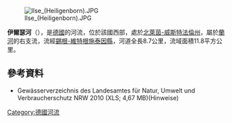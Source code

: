 
{{Coord|50|56|22.8|N|8|20|8.2|E|display=title}}
[[Image:Ilse_(Heiligenborn).JPG|right]]

'''伊爾瑟河'''（{{lang-de|Ilse}}），是[[德國|德國]]的河流，位於該國西部，處於[[北萊茵-威斯特法倫州|北萊茵-威斯特法倫州]]，屬於[[蘭河|蘭河]]的右支流，流經[[錫根-維特根施泰因縣|錫根-維特根施泰因縣]]，河道全長8.7公里，流域面積11.8平方公里。

==參考資料==
* Gewässerverzeichnis des Landesamtes für Natur, Umwelt und Verbraucherschutz NRW 2010 (XLS; 4,67 MB)(Hinweise)

{{Germany-geo-stub}}
[[Category:德國河流|Category:德國河流]]